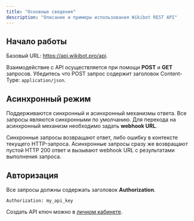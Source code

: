 ```yaml
---
title: "Основные сведения"
description: "Описание и примеры использования Wikibot REST API"
---
```


## Начало работы

Базовый URL: https://api.wikibot.pro/api.

Взаимодействие с API осуществляется при помощи **POST** и **GET** запросов. Убедитесь что POST запрос содержит заголовок Content-Type: `application/json`.

## Асинхронный режим

Поддерживаются синхронный и асинхронный механизмы ответа. Все запросы являются синхронными по умолчанию. Для перехода на асинхронный механизм необходимо задать **webhook URL**.

<Info>
  Синхронные запросы возвращают ответ, либо ошибку в контексте текущего
  HTTP-запроса.
</Info>

<Info>
  Асинхронные запросы сразу же возвращают пустой HTTP 200 ответ и вызывают
  webhook URL с результатами выполнения запроса.
</Info>

## Авторизация

Все запросы должны содержать заголовок **Authorization**.

```
Authorization: my_api_key
```

Создать API ключ можно в [личном кабинете](/lk/api-keys).
